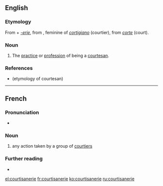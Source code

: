==English==

===Etymology===
From {{etyl|frm|en}} {{m|frm|courtisane|}} + ''[[-erie]]'',
from {{etyl|it|en}} {{m|it|cortigiana|}}, feminine of ''[[cortigiano]]'' (courtier), from ''[[corte]]'' (court).

===Noun===
{{en-noun}}

# The [[practice]] or [[profession]] of being a [[courtesan]].

===References===
* {{R:Webster 1913|courtesan}} (etymology of courtesan)

----

==French==

===Pronunciation===
* {{IPA|/kuʁ.ti.zan.ʁi/|lang=fr}}

===Noun===
{{fr-noun|f}}

# any action taken by a group of [[courtier]]s

===Further reading===
* {{R:TLFi}}

[[el:courtisanerie]]
[[fr:courtisanerie]]
[[ko:courtisanerie]]
[[ru:courtisanerie]]